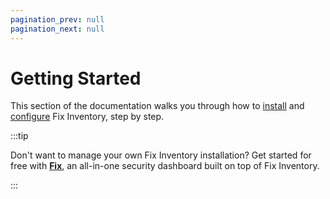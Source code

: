 ```yaml
---
pagination_prev: null
pagination_next: null
---
```


# Getting Started

This section of the documentation walks you through how to [install](./install/index.mdx) and [configure](./configure/index.mdx) Fix Inventory, step by step.

:::tip

Don't want to manage your own Fix Inventory installation? Get started for free with **[Fix](https://fix.security)**, an all-in-one security dashboard built on top of Fix Inventory.

:::

<DocCardList />
